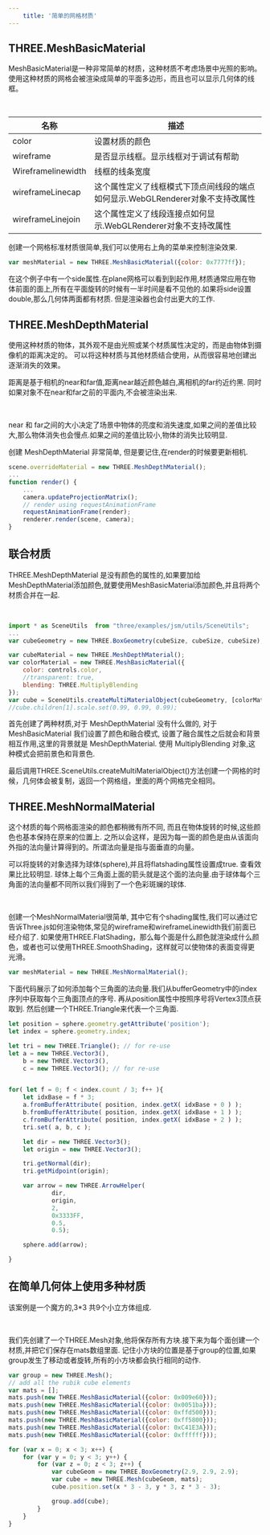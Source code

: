```yaml
---
    title: '简单的网格材质'
---
```


## THREE.MeshBasicMaterial

MeshBasicMaterial是一种非常简单的材质，这种材质不考虑场景中光照的影响。使用这种材质的网格会被渲染成简单的平面多边形，而且也可以显示几何体的线框。


<Scene />

<br/>

|名称|描述|
|---|---|
|color|设置材质的颜色|
|wireframe|是否显示线框。显示线框对于调试有帮助|
|Wireframelinewidth|线框的线条宽度|
|wireframeLinecap|这个属性定义了线框模式下顶点间线段的端点如何显示.WebGLRenderer对象不支持改属性|
|wireframeLinejoin|这个属性定义了线段连接点如何显示.WebGLRenderer对象不支持改属性|

创建一个网格标准材质很简单,我们可以使用右上角的菜单来控制渲染效果.

```jsx title='chapter-04/01-basic-mesh-material.jsx'
var meshMaterial = new THREE.MeshBasicMaterial({color: 0x7777ff});
```

在这个例子中有一个side属性.在plane网格可以看到到起作用,材质通常应用在物体前面的面上,所有在平面旋转的时候有一半时间是看不见他的.如果将side设置double,那么几何体两面都有材质.
但是渲染器也会付出更大的工作.

## THREE.MeshDepthMaterial

使用这种材质的物体，其外观不是由光照或某个材质属性决定的，而是由物体到摄像机的距离决定的。
可以将这种材质与其他材质结合使用，从而很容易地创建出逐渐消失的效果。

距离是基于相机的near和far值,距离near越近颜色越白,离相机的far约近约黑. 同时如果对象不在near和far之前的平面内,不会被渲染出来.


<SceneB />

<br/>

near 和 far之间的大小决定了场景中物体的亮度和消失速度,如果之间的差值比较大,那么物体消失也会慢点.如果之间的差值比较小,物体的消失比较明显.

创建 MeshDepthMaterial 非常简单, 但是要记住,在render的时候要更新相机.

```jsx title='chapter-04/02-depth-material.jsx'
scene.overrideMaterial = new THREE.MeshDepthMaterial();
...
function render() {
    ...
    camera.updateProjectionMatrix();
    // render using requestAnimationFrame
    requestAnimationFrame(render);
    renderer.render(scene, camera);
}
```

## 联合材质

THREE.MeshDepthMaterial 是没有颜色的属性的,如果要加给MeshDepthMaterial添加颜色,就要使用MeshBasicMaterial添加颜色,并且将两个材质合并在一起.


<SceneC />

<br/>

```jsx title='chapter-04/03-combined-material.jsx'
import * as SceneUtils  from "three/examples/jsm/utils/SceneUtils";
...
var cubeGeometry = new THREE.BoxGeometry(cubeSize, cubeSize, cubeSize);

var cubeMaterial = new THREE.MeshDepthMaterial();
var colorMaterial = new THREE.MeshBasicMaterial({
    color: controls.color,
    //transparent: true,
    blending: THREE.MultiplyBlending
});
var cube = SceneUtils.createMultiMaterialObject(cubeGeometry, [colorMaterial, cubeMaterial]);
//cube.children[1].scale.set(0.99, 0.99, 0.99);
```
首先创建了两种材质,对于 MeshDepthMaterial 没有什么做的, 对于 MeshBasicMaterial 我们设置了颜色和融合模式,
设置了融合属性之后就会和背景相互作用,这里的背景就是 MeshDepthMaterial. 使用 MultiplyBlending 对象,这种模式会把前景色和背景色.

最后调用THREE.SceneUtils.createMultiMaterialObject()方法创建一个网格的时候，几何体会被复制，返回一个网格组，里面的两个网格完全相同。


## THREE.MeshNormalMaterial

这个材质的每个网格面渲染的颜色都稍微有所不同, 而且在物体旋转的时候,这些颜色也基本保持在原来的位置上.
之所以会这样，是因为每一面的颜色是由从该面向外指的法向量计算得到的。所谓法向量是指与面垂直的向量。

可以将旋转的对象选择为球体(sphere),并且将flatshading属性设置成true. 查看效果比比较明显.
球体上每个三角面上面的箭头就是这个面的法向量.由于球体每个三角面的法向量都不同所以我们得到了一个色彩斑斓的球体.


<SceneD />

<br/>

创建一个MeshNormalMaterial很简单, 其中它有个shading属性,我们可以通过它告诉Three.js如何渲染物体,常见的wireframe和wireframeLinewidth我们前面已经介绍了.
如果使用THREE.FlatShading，那么每个面是什么颜色就渲染成什么颜色，或者也可以使用THREE.SmoothShading，这样就可以使物体的表面变得更光滑。

```jsx 
var meshMaterial = new THREE.MeshNormalMaterial();
```

下面代码展示了如何添加每个三角面的法向量.我们从bufferGeometry中的index序列中获取每个三角面顶点的序号.
再从position属性中按照序号将Vertex3顶点获取到. 然后创建一个THREE.Triangle来代表一个三角面.

```jsx title='chapter-04/04mesh-normal-material.jsx'
let position = sphere.geometry.getAttribute('position');
let index = sphere.geometry.index;

let tri = new THREE.Triangle(); // for re-use
let a = new THREE.Vector3(), 
    b = new THREE.Vector3(), 
    c = new THREE.Vector3(); // for re-use


for( let f = 0; f < index.count / 3; f++ ){
    let idxBase = f * 3;
    a.fromBufferAttribute( position, index.getX( idxBase + 0 ) );
    b.fromBufferAttribute( position, index.getX( idxBase + 1 ) );
    c.fromBufferAttribute( position, index.getX( idxBase + 2 ) );
    tri.set( a, b, c );

    let dir = new THREE.Vector3();
    let origin = new THREE.Vector3();

    tri.getNormal(dir);
    tri.getMidpoint(origin);

    var arrow = new THREE.ArrowHelper(
            dir,
            origin,
            2,
            0x3333FF,
            0.5,
            0.5);

    sphere.add(arrow);

}
```


## 在简单几何体上使用多种材质

该案例是一个魔方的,3*3 共9个小立方体组成.


<SceneE />

<br/>

我们先创建了一个THREE.Mesh对象,他将保存所有方块.接下来为每个面创建一个材质,并把它们保存在mats数组里面.
记住小方块的位置是基于group的位置,如果group发生了移动或者旋转,所有的小方块都会执行相同的动作.


```jsx title='05-mesh-face-material.jsx'
var group = new THREE.Mesh();
// add all the rubik cube elements
var mats = [];
mats.push(new THREE.MeshBasicMaterial({color: 0x009e60}));
mats.push(new THREE.MeshBasicMaterial({color: 0x0051ba}));
mats.push(new THREE.MeshBasicMaterial({color: 0xffd500}));
mats.push(new THREE.MeshBasicMaterial({color: 0xff5800}));
mats.push(new THREE.MeshBasicMaterial({color: 0xC41E3A}));
mats.push(new THREE.MeshBasicMaterial({color: 0xffffff}));

for (var x = 0; x < 3; x++) {
    for (var y = 0; y < 3; y++) {
        for (var z = 0; z < 3; z++) {
            var cubeGeom = new THREE.BoxGeometry(2.9, 2.9, 2.9);
            var cube = new THREE.Mesh(cubeGeom, mats);
            cube.position.set(x * 3 - 3, y * 3, z * 3 - 3);

            group.add(cube);
        }
    }
}
```